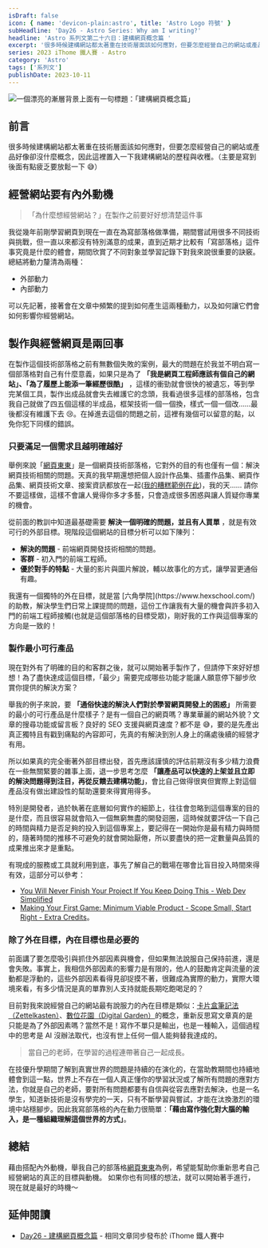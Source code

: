 ```yaml
---
isDraft: false
icon: { name: 'devicon-plain:astro', title: 'Astro Logo 符號' }
subHeadline: 'Day26 - Astro Series: Why am I writing?'
headline: 'Astro 系列文第二十六日：建構網頁概念篇 '
excerpt: '很多時候建構網站都太著重在技術層面該如何應對，但要怎麼經營自己的網站或產品好像卻沒什麼概念，因此這裡添加一下我建構網站的歷程與收穫。我從幾年前剛學習網頁到現在一直在為寫部落格做準備，期間嘗試用很多不同技術與挑戰，但一直以來都沒有特別滿意的成果，直到近期才比較有「寫部落格」這件事究竟是什麼的體會。'
series: 2023 iThome 鐵人賽 - Astro
category: 'Astro'
tags: ['系列文']
publishDate: 2023-10-11
---
```


![一個漂亮的漸層背景上面有一句標題：「建構網頁概念篇」](./day26-why-am-i-writing.webp)

## 前言

很多時候建構網站都太著重在技術層面該如何應對，但要怎麼經營自己的網站或產品好像卻沒什麼概念，因此這裡置入一下我建構網站的歷程與收穫。（主要是寫到後面有點疲乏要放鬆一下 😅）

## 經營網站要有內外動機

> 「為什麼想經營網站？」在製作之前要好好想清楚這件事

我從幾年前剛學習網頁到現在一直在為寫部落格做準備，期間嘗試用很多不同技術與挑戰，但一直以來都沒有特別滿意的成果，直到近期才比較有「寫部落格」這件事究竟是什麼的體會，期間欣賞了不同對象並學習記錄下對我來說很重要的訣竅。總結將動力釐清為兩種：

- 外部動力
- 內部動力

可以先記著，接著會在文章中頻繁的提到如何產生這兩種動力，以及如何讓它們會如何影響你經營網站。

## 製作與經營網頁是兩回事

在製作這個技術部落格之前有無數個失敗的案例，最大的問題在於我並不明白寫一個部落格對自己有什麼意義，如果只是為了 **「我是網頁工程師應該有個自己的網站」、「為了履歷上能添一筆經歷很酷」** ，這樣的衝勁就會很快的被遺忘，等到學完某個工具，製作出成品就會失去維護它的念頭，我看過很多這樣的部落格，包含我自己就做了四五個這樣的半成品，框架技術一個一個換，樣式一個一個改……最後都沒有維護下去 😢。在掉進去這個的問題之前，這裡有幾個可以留意的點，以免你犯下同樣的錯誤。

### 只要滿足一個需求且越明確越好

舉例來說「[網頁東東](https://www.webdong.dev/)」是一個網頁技術部落格，它對外的目的有也僅有一個：解決網頁技術相關的問題。天真的我早期還想把個人設計作品集、插畫作品集、網頁作品集、網頁技術文章、接案資訊都放在一起([我的糟糕範例在此](https://thegroup.netlify.app/))，我的天…… 請你不要這樣做，這樣不會讓人覺得你多才多藝，只會造成很多困惑與讓人質疑你專業的機會。

從前面的教訓中知道最基礎需要 **解決一個明確的問題，並且有人買單** ，就是有效可行的外部目標。現階段這個網站的目標分析可以如下陳列：

- **解決的問題** - 前端網頁開發技術相關的問題。
- **客群** - 初入門的前端工程師。
- **優於對手的特點** - 大量的影片與圖片解說，輔以故事化的方式，讓學習更通俗有趣。

<Info type="info">
  我還有一個獨特的外在目標，就是當 [六角學院](https://www.hexschool.com/)
  的助教，解決學生們日常上課提問的問題，這份工作讓我有大量的機會與許多初入門的前端工程師接觸(也就是這個部落格的目標受眾)，剛好我的工作與這個專案的方向是一致的！
</Info>

### 製作最小可行產品

現在對外有了明確的目的和客群之後，就可以開始著手製作了，但請停下來好好想想！為了盡快達成這個目標，「最少」需要完成哪些功能才能讓人願意停下腳步欣賞你提供的解決方案？

舉我的例子來說，要 **「通俗快速的解決人們對於學習網頁開發上的困惑」** 所需要的最小的可行產品是什麼樣子？是有一個自己的網頁嗎？專業華麗的網站外貌？文章的搜尋功能或留言板？良好的 SEO 支援與網頁速度？都不是 😅，要的是先產出真正獨特且有戳到痛點的內容即可，先真的有解決到別人身上的痛處後續的經營才有用。

所以如果真的完全衝著外部目標出發，首先應該謹慎的評估前期沒有多少精力浪費在一些無關緊要的雜事上面，退一步思考怎麼 **「讓產品可以快速的上架並且立即的解決問題得到注目，再從反饋去建構功能」**，會比自己做得很爽但實際上對這個產品沒有做出建設性的幫助還要來得實用得多。

特別是開發者，過於執著在底層如何實作的細節上，往往會忽略到這個專案的目的是什麼，而且很容易就會陷入一個無窮無盡的開發迴圈，這時候就要評估一下自己的時間與精力是否足夠的投入到這個專案上，要記得在一開始你是最有精力與時間的，隨著時間的推移不可避免的就會開始厭倦，所以要盡快的把一定數量與品質的成果推出來才是重點。

有現成的服務或工具就利用到底，事先了解自己的戰場在哪會比盲目投入時間來得有效，這部分可以參考：

- [You Will Never Finish Your Project If You Keep Doing This - Web Dev Simplified](https://www.youtube.com/watch?v=yB7nFf0Vug8&t=443s)
- [Making Your First Game: Minimum Viable Product - Scope Small, Start Right - Extra Credits](https://www.youtube.com/watch?v=UvCri1tqIxQ)。

### 除了外在目標，內在目標也是必要的

前面講了要怎麼吸引與抓住外部因素與機會，但如果無法說服自己保持前進，還是會失敗。事實上，我相信外部因素的影響力是有限的，他人的鼓勵肯定與流量的波動都是浮動的，這些外部因素看得見卻捉摸不著，很難成為實際的動力，實際大環境來看，有多少情況是真的單靠別人支持就能長期吃飽喝足的？

目前對我來說經營自己的網站最有說服力的內在目標是類似：[卡片盒筆記法（Zettelkasten）](https://zh.wikipedia.org/zh-tw/%E5%8D%A1%E7%89%87%E7%9B%92%E7%AD%86%E8%A8%98%E6%B3%95)、[數位花園（Digital Garden）](https://maggieappleton.com/garden-history)的概念，重新反思寫文章真的是只能是為了外部因素嗎？當然不是！寫作不單只是輸出，也是一種輸入，這個過程中的思考是 AI 沒辦法取代，也沒有世上任何一個人能夠替我達成的。

> 當自己的老師，在學習的過程連帶著自己一起成長。

在技優升學期間了解到真實世界的問題是持續的在演化的，在當助教期間也持續地體會到這一點，世界上不存在一個人真正懂你的學習狀況或了解所有問題的應對方法，你就是自己的老師，要對所有問題都要有自信與從容去應對去解決，也是一名學生，知道新技術是沒有學完的一天，只有不斷學習與嘗試，才能在汰換激烈的環境中站穩腳步。因此我寫部落格的內在動力很簡單：**「藉由寫作強化對大腦的輸入，是一種組織理解這個世界的方式」**。

## 總結

藉由搭配內外動機，舉我自己的部落格[網頁東東](https://www.webdong.dev/)為例，希望能幫助你重新思考自己經營網站的真正的目標與動機。
如果你也有同樣的想法，就可以開始著手進行，現在就是最好的時機～

## 延伸閱讀

- [Day26 - 建構網頁概念篇](https://ithelp.ithome.com.tw/articles/10338253) - 相同文章同步發布於 iThome 鐵人賽中
